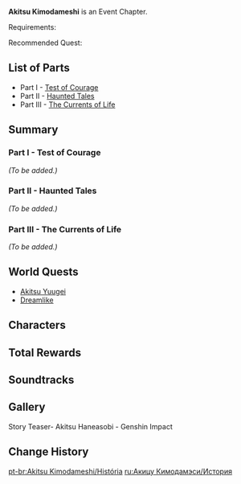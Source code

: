 {{Meta
|missing_summary = yes
}}
{{Event Tabs
|subpage1=Leisurely Pastime
|subpage2=Shatterdark
}}
{{Chapter Infobox
|image           = Akitsu Kimodameshi Chapter.png
|type            = Story
|event_name      = Akitsu Kimodameshi
}}
'''Akitsu Kimodameshi''' is an Event Chapter.

Requirements: {{Quest|30;Ritou Escape Plan|display=fullSentence|requirements=1}}

Recommended Quest: {{Quest|Rise Up, Golden Soul|display=fullSentence|requirements=1}}

==List of Parts==
* Part I - [[Test of Courage (Event Quest)|Test of Courage]]
* Part II - [[Haunted Tales]]
* Part III - [[The Currents of Life]]

==Summary==
===Part I - Test of Courage===
{{Main|Test of Courage (Event Quest)}}
''(To be added.)''

===Part II - Haunted Tales===
{{Main|Haunted Tales}}
''(To be added.)''

===Part III - The Currents of Life===
{{Main|The Currents of Life}}
''(To be added.)''

==World Quests==
* [[Akitsu Yuugei]]
* [[Dreamlike]]

==Characters==
{{Character Appearances|Akitsu Kimodameshi|type=Chapter}}

==Total Rewards==
{{Quest Rewards List|Akitsu Kimodameshi}}

==Soundtracks==
{{Soundtracks by Category Table|Akitsu Kimodameshi Soundtracks|type=quest}}

==Gallery==
<gallery>
Story Teaser- Akitsu Haneasobi - Genshin Impact
</gallery>

==Change History==
{{Change History|3.3}}

[[pt-br:Akitsu Kimodameshi/História]]
[[ru:Акицу Кимодамэси/История]]